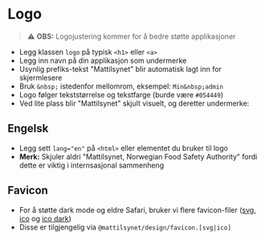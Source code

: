 
<Meta of={stories} />

# Logo

> ⚠️ **OBS:** Logojustering kommer for å bedre støtte applikasjoner

- Legg klassen `logo` på typisk `<h1>` eller `<a>`
- Legg inn navn på din applikasjon som undermerke
- Usynlig prefiks-tekst "Mattilsynet" blir automatisk lagt inn for skjermlesere
- Bruk `&nbsp;` istedenfor mellomrom, eksempel: `Min&nbsp;admin`
- Logo følger tekststørrelse og tekstfarge (burde være `#054449`)
- Ved lite plass blir "Mattilsynet" skjult visuelt, og deretter undermerke:

<Canvas of={stories.Default} />


## Engelsk
- Legg sett `lang="en"` på `<html>` eller elementet du bruker til logo
- **Merk:** Skjuler aldri "Mattilsynet, Norwegian Food Safety Authority" fordi dette er viktig i internsasjonal sammenheng
<Canvas of={stories.English} />

## Favicon
- For å støtte dark mode og eldre Safari, bruker vi flere favicon-filer (<a href="/favicon.svg" download>svg</a>, <a href="/favicon.ico" download>ico</a> og <a href="/favicon-dark.ico" download>ico dark</a>)
- Disse er tilgjengelig via `@mattilsynet/design/favicon.[svg|ico]`

```html
<head>
  <link rel="icon" href="/favicon.svg" type="image/svg+xml" />
  <link rel="icon" href="/favicon.ico" media="(prefers-color-scheme: light)" />
  <link rel="icon" href="/favicon-dark.ico" media="(prefers-color-scheme: dark)" />
</head>
```